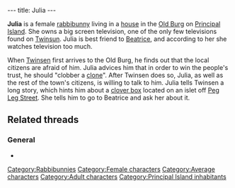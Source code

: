 ---
title: Julia
---

{{Character|
Name=Julia|
Image=Julia.jpg|
Race=[[Rabbibunny]]|
Gender=Female|
Size=Medium|
Age=Adult}}

'''Julia''' is a female [[rabbibunny]] living in a [[Julia's house|house]] in the [[Old Burg]] on [[Principal Island]]. She owns a big screen television, one of the only few televisions found on [[Twinsun]]. Julia is best friend to [[Beatrice]], and according to her she watches television too much.

When [[Twinsen]] first arrives to the Old Burg, he finds out that the local citizens are afraid of him. Julia advices him that in order to win the people's trust, he should "clobber a [[clone]]". After Twinsen does so, Julia, as well as the rest of the town's citizens, is willing to talk to him. Julia tells Twinsen a long story, which hints him about a [[clover box]] located on an islet off [[Peg Leg Street]]. She tells him to go to Beatrice and ask her about it.

==Related threads==
===General===
* {{thread|id=9467|title="You get all that?"}}

[[Category:Rabbibunnies]]
[[Category:Female characters]]
[[Category:Average characters]]
[[Category:Adult characters]]
[[Category:Principal Island inhabitants]]